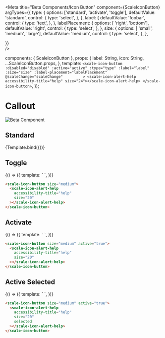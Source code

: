 
<Meta
  title="Beta Components/Icon Button"
  component={ScaleIconButton}
  argTypes={{
    type: {
      options: ['standard', 'activate', 'toggle'],
      defaultValue: 'standard',
      control: {
        type: 'select',
      },
    },
    label: {
      defaultValue: 'foobar',
      control: {
        type: 'text',
      },
    }, 
    labelPlacement: {
      options: [ 'right', 'bottom'],
      defaultValue: 'right',
      control: {
        type: 'select',
      },
    },
    size: {
      options: [ 'small', 'medium', 'large'],
      defaultValue: 'medium',
      control: {
        type: 'select',
      },
    },
        
  }}  
/>

  components: { ScaleIconButton },
  props: {
    label: String,
    icon: String,
    ...ScaleIconButton.props,
  },
  template: `
    <scale-icon-button
      :disabled="disabled"
      :active="active"
      :type="type"
      :label="label"
      :size="size"
      :label-placement="labelPlacement"
      @scaleChange="scaleChange"        
    >
      <scale-icon-alert-help accessibility-title="help" size="24"></scale-icon-alert-help>
    </scale-icon-button>
  `,
});

<div
  style={{
    display: 'inline-flex',
    alignItems: 'center',
    justifyContent: 'space-between',
    width: '100%',
  }}
>
  <h1>Callout</h1>
  <img src="assets/beta.png" alt="Beta Component" />
</div>


## Standard

<Canvas withSource="none">
  <Story name="Standard" args={{}}>
    {Template.bind({})}
  </Story>
</Canvas>

<ArgsTable story="Standard" />

## Toggle

<Canvas withSource="none">
  <Story name="Selected" args={{}}>
    {() => ({
      template: `
        <scale-icon-button type="toggle" size="medium">
          <scale-icon-alert-help accessibility-title="help" size="20"></scale-icon-alert-help>
        </scale-icon-button>
      `,
    })}
  </Story>
</Canvas>

```html
<scale-icon-button size="medium">
  <scale-icon-alert-help
    accessibility-title="help"
    size="20"
  ></scale-icon-alert-help>
</scale-icon-button>
```

## Activate

<Canvas withSource="none">
  <Story name="Active" args={{}}>
    {() => ({
      template: `
        <scale-icon-button size="medium" type="activate">
          <scale-icon-alert-help accessibility-title="help" size="20"></scale-icon-alert-help>
        </scale-icon-button>
      `,
    })}
  </Story>
</Canvas>

```html
<scale-icon-button size="medium" active="true">
  <scale-icon-alert-help
    accessibility-title="help"
    size="20"
  ></scale-icon-alert-help>
</scale-icon-button>
```

## Active Selected

<Canvas withSource="none">
  <Story name="Active Selected" args={{}}>
    {() => ({
      template: `
        <scale-icon-button size="medium" active="true">
          <scale-icon-alert-help accessibility-title="help" size="20"></scale-icon-alert-help>
        </scale-icon-button>
      `,
    })}
  </Story>
</Canvas>

```html
<scale-icon-button size="medium" active="true">
  <scale-icon-alert-help
    accessibility-title="help"
    size="20"
    selected
  ></scale-icon-alert-help>
</scale-icon-button>
```
